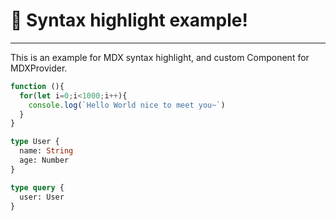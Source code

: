 # 🌈 Syntax highlight example!
---
This is an example for MDX syntax highlight, and custom Component for MDXProvider.

```js
function (){
  for(let i=0;i<1000;i++){
    console.log(`Hello World nice to meet you~`)
  }
}
```

```graphql
type User {
  name: String
  age: Number
}

type query {
  user: User
}
```